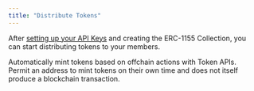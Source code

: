 ```yaml
---
title: "Distribute Tokens"
---
```



After [setting up your API Keys](/introduction/setting-up) and creating the ERC-1155 Collection, you can start distributing tokens to your members.

<CardGroup cols={2}>
<Card
    title="Mint"
    icon="terminal"
    iconType="solid"
    href="/api-reference/v1/erc1155/post/mint"
  >
    <div style={{ paddingTop: "8px", fontSize: "14px" }}>
      Automatically mint tokens based on offchain actions with Token APIs.  
    </div>
  </Card>
  <Card
    title="Permit"
    icon="terminal"
    iconType="solid"
    href="/api-reference/v1/erc1155/post/permit"
  >
    <div style={{ paddingTop: "8px", fontSize: "14px" }}>
      Permit an address to mint tokens on their own time and does not itself produce a blockchain transaction.  
    </div>
  </Card>
</CardGroup>